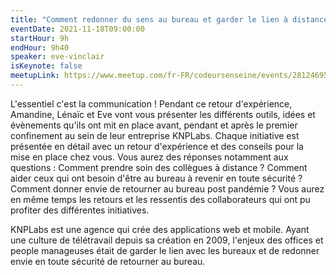 ```yaml
---
title: "Comment redonner du sens au bureau et garder le lien à distance ?"
eventDate: 2021-11-18T09:00:00
startHour: 9h
endHour: 9h40
speaker: eve-vinclair
isKeynote: false
meetupLink: https://www.meetup.com/fr-FR/codeursenseine/events/281246952/
---
```


L'essentiel c'est la communication ! Pendant ce retour d'expérience, Amandine, Lénaïc et Eve vont vous présenter les différents outils, idées et évènements qu'ils ont mit en place avant, pendant et après le premier confinement au sein de leur entreprise KNPLabs. Chaque initiative est présentée en détail avec un retour d'expérience et des conseils pour la mise en place chez vous. Vous aurez des réponses notamment aux questions : Comment prendre soin des collègues à distance ? Comment aider ceux qui ont besoin d'être au bureau à revenir en toute sécurité ? Comment donner envie de retourner au bureau post pandémie ? Vous aurez en même temps les retours et les ressentis des collaborateurs qui ont pu profiter des différentes initiatives.

KNPLabs est une agence qui crée des applications web et mobile. Ayant une culture de télétravail depuis sa création en 2009, l'enjeux des offices et people manageuses était de garder le lien avec les bureaux et de redonner envie en toute sécurité de retourner au bureau.

